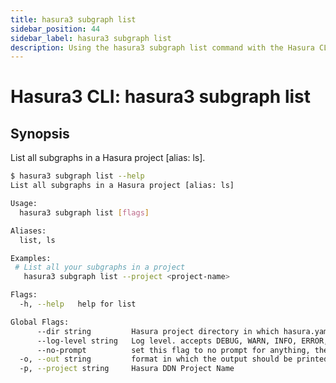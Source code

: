 ```yaml
---
title: hasura3 subgraph list
sidebar_position: 44
sidebar_label: hasura3 subgraph list
description: Using the hasura3 subgraph list command with the Hasura CLI
---
```


# Hasura3 CLI: hasura3 subgraph list 

## Synopsis
List all subgraphs in a Hasura project [alias: ls].

```bash
$ hasura3 subgraph list --help
List all subgraphs in a Hasura project [alias: ls]

Usage:
  hasura3 subgraph list [flags]

Aliases:
  list, ls

Examples:
 # List all your subgraphs in a project
   hasura3 subgraph list --project <project-name>

Flags:
  -h, --help   help for list

Global Flags:
      --dir string         Hasura project directory in which hasura.yaml is present (default ".")
      --log-level string   Log level. accepts DEBUG, WARN, INFO, ERROR, FATAL (default "INFO")
      --no-prompt          set this flag to no prompt for anything, the command fails if any input is missing
  -o, --out string         format in which the output should be printed, accepts table, json and yaml (default "table")
  -p, --project string     Hasura DDN Project Name
```

